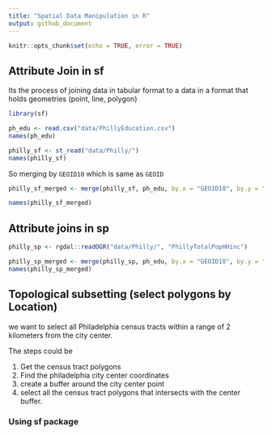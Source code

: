 ```yaml
---
title: "Spatial Data Manipulation in R"
output: github_document
---
```


```r
knitr::opts_chunk$set(echo = TRUE, error = TRUE)
```


## Attribute Join in sf

Its the process of joining data in tabular format to a data in a format that holds geometries (point, line, polygon)

```r
library(sf)

ph_edu <- read.csv("data/PhillyEducation.csv")
names(ph_edu)

philly_sf <- st_read("data/Philly/")
names(philly_sf)
```

So merging by `GEOID10` which is same as `GEOID`

```r
philly_sf_merged <- merge(philly_sf, ph_edu, by.x = "GEOID10", by.y = "GEOID")

names(philly_sf_merged)
```

## Attribute joins in sp

```r

philly_sp <- rgdal::readOGR("data/Philly/", "PhillyTotalPopHHinc")

philly_sp_merged <- merge(philly_sp, ph_edu, by.x = "GEOID10", by.y = "GEOID")
names(philly_sp_merged)
```

## Topological subsetting (select polygons by Location)

we want to select all Philadelphia census tracts within a range of 2 kilometers from the city center.

The steps could be

1. Get the census tract polygons
2. Find the philadelphia city center coordinates
3. create a buffer around the city center point
4. select all the census tract polygons that intersects with the center buffer.

### Using sf package

